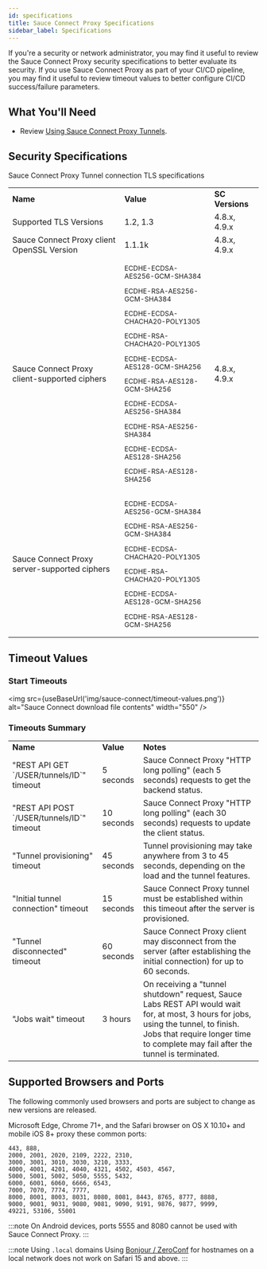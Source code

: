 ```yaml
---
id: specifications
title: Sauce Connect Proxy Specifications
sidebar_label: Specifications
---
```



If you're a security or network administrator, you may find it useful to review the Sauce Connect Proxy security specifications to better evaluate its security.
If you use Sauce Connect Proxy as part of your CI/CD pipeline, you may find it useful to review timeout values to better configure CI/CD success/failure parameters.

## What You'll Need

- Review [Using Sauce Connect Proxy Tunnels](/secure-connections/sauce-connect/proxy-tunnels).

## Security Specifications

Sauce Connect Proxy Tunnel connection TLS specifications

<table>
  <tr>
   <td><strong>Name</strong></td>
   <td><strong>Value</strong></td>
   <td><strong>SC Versions</strong></td>
  </tr>
  <tr>
   <td>Supported TLS Versions</td>
   <td>1.2, 1.3</td>
   <td>4.8.x, 4.9.x</td>
  </tr>
  <tr>
   <td>Sauce Connect Proxy client OpenSSL Version</td>
   <td>1.1.1k</td>
   <td>4.8.x, 4.9.x</td>
  </tr>
  <tr>
   <td>Sauce Connect Proxy client-supported ciphers</td>
   <td>
    <small>
      <p>ECDHE-ECDSA-AES256-GCM-SHA384</p>
      <p>ECDHE-RSA-AES256-GCM-SHA384</p>
      <p>ECDHE-ECDSA-CHACHA20-POLY1305</p>
      <p>ECDHE-RSA-CHACHA20-POLY1305</p>
      <p>ECDHE-ECDSA-AES128-GCM-SHA256</p>
      <p>ECDHE-RSA-AES128-GCM-SHA256</p>
      <p>ECDHE-ECDSA-AES256-SHA384</p>
      <p>ECDHE-RSA-AES256-SHA384</p>
      <p>ECDHE-ECDSA-AES128-SHA256</p>
      <p>ECDHE-RSA-AES128-SHA256</p>
    </small>
   </td>
   <td>4.8.x, 4.9.x</td>
  </tr>
  <tr>
   <td>Sauce Connect Proxy server-supported ciphers</td>
   <td>
    <small>
      <p>ECDHE-ECDSA-AES256-GCM-SHA384</p>
      <p>ECDHE-RSA-AES256-GCM-SHA384</p>
      <p>ECDHE-ECDSA-CHACHA20-POLY1305</p>
      <p>ECDHE-RSA-CHACHA20-POLY1305</p>
      <p>ECDHE-ECDSA-AES128-GCM-SHA256</p>
      <p>ECDHE-RSA-AES128-GCM-SHA256</p>
    </small>
   </td>
   <td>
   </td>
  </tr>
</table>

## Timeout Values

### Start Timeouts

<img src={useBaseUrl('img/sauce-connect/timeout-values.png')} alt="Sauce Connect download file contents" width="550" />

### Timeouts Summary

<table>
  <tr>
   <td><strong>Name</strong></td>
   <td><strong>Value</strong></td>
   <td><strong>Notes</strong></td>
  </tr>
  <tr>
   <td>"REST API GET `/USER/tunnels/ID`" timeout</td>
   <td>5 seconds</td>
   <td>Sauce Connect Proxy "HTTP long polling" (each 5 seconds) requests to get the backend status.</td>
  </tr>
  <tr>
   <td>"REST API POST `/USER/tunnels/ID`" timeout</td>
   <td>10 seconds</td>
   <td>Sauce Connect Proxy "HTTP long polling" (each 30 seconds) requests to update the client status.</td>
  </tr>
  <tr>
   <td>"Tunnel provisioning" timeout</td>
   <td>45 seconds</td>
   <td>Tunnel provisioning may take anywhere from 3 to 45 seconds, depending on the load and the tunnel features.</td>
  </tr>
  <tr>
   <td>"Initial tunnel connection" timeout</td>
   <td>15 seconds</td>
   <td>Sauce Connect Proxy tunnel must be established within this timeout after the server is provisioned.</td>
  </tr>
  <tr>
   <td>"Tunnel disconnected" timeout</td>
   <td>60 seconds</td>
   <td>Sauce Connect Proxy client may disconnect from the server (after establishing the initial connection) for up to 60 seconds.</td>
  </tr>
    <tr>
   <td>"Jobs wait" timeout</td>
   <td>3 hours</td>
   <td>On receiving a "tunnel shutdown" request, Sauce Labs REST API would wait for, at most, 3 hours for jobs, using the tunnel, to finish. Jobs that require longer time to complete may fail after the tunnel is terminated.</td>
  </tr>
</table>

## Supported Browsers and Ports

The following commonly used browsers and ports are subject to change as new versions are released.

Microsoft Edge, Chrome 71+, and the Safari browser on OS X 10.10+ and mobile iOS 8+ proxy these common ports:

    443, 888,
    2000, 2001, 2020, 2109, 2222, 2310,
    3000, 3001, 3010, 3030, 3210, 3333,
    4000, 4001, 4201, 4040, 4321, 4502, 4503, 4567,
    5000, 5001, 5002, 5050, 5555, 5432,
    6000, 6001, 6060, 6666, 6543,
    7000, 7070, 7774, 7777,
    8000, 8001, 8003, 8031, 8080, 8081, 8443, 8765, 8777, 8888,
    9000, 9001, 9031, 9080, 9081, 9090, 9191, 9876, 9877, 9999,
    49221, 53106, 55001

:::note
On Android devices, ports 5555 and 8080 cannot be used with Sauce Connect Proxy.
:::

:::note Using `.local` domains
Using [Bonjour / ZeroConf](https://developer.apple.com/bonjour) for hostnames on a local network does not work on Safari 15 and above.
:::
